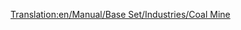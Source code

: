 [[Translation:en/Manual/Base Set/Industries/Coal Mine]]
{{en/Manual/Base Set/Industries/Industries|Image=[[File:en/Manual/Base Set/Industries/Coalmine.png]]
|name=Coal mine
|climates=Temperate, Sub-Arctic.
|accepts=Nothing
|produces=Coal
|notes=Not present in Sub-Tropical. A raw material industry. Accepts nothing.
}}